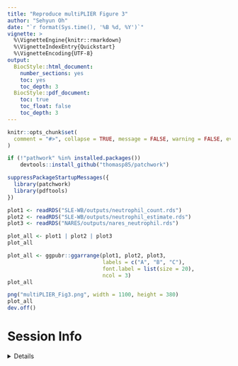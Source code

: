 ```yaml
---
title: "Reproduce multiPLIER Figure 3"
author: "Sehyun Oh"
date: "`r format(Sys.time(), '%B %d, %Y')`"
vignette: >
  %\VignetteEngine{knitr::rmarkdown}
  %\VignetteIndexEntry{Quickstart}
  %\VignetteEncoding{UTF-8}
output:
  BiocStyle::html_document:
    number_sections: yes
    toc: yes
    toc_depth: 3
  BiocStyle::pdf_document:
    toc: true
    toc_float: false
    toc_depth: 3
---
```


```r
knitr::opts_chunk$set(
  comment = "#>", collapse = TRUE, message = FALSE, warning = FALSE, eval=FALSE
)
```

```r
if (!"pathwork" %in% installed.packages())
    devtools::install_github("thomasp85/patchwork")
```

```r
suppressPackageStartupMessages({
  library(patchwork)
  library(pdftools)
})
```

```r
plot1 <- readRDS("SLE-WB/outputs/neutrophil_count.rds")
plot2 <- readRDS("SLE-WB/outputs/neutrophil_estimate.rds")
plot3 <- readRDS("NARES/outputs/nares_neutrophil.rds")
```

```r
plot_all <- plot1 | plot2 | plot3
plot_all
```

```r
plot_all <- ggpubr::ggarrange(plot1, plot2, plot3, 
                              labels = c("A", "B", "C"), 
                              font.label = list(size = 20),
                              ncol = 3)
plot_all
```

```r
png("multiPLIER_Fig3.png", width = 1100, height = 380)
plot_all
dev.off()
```

# Session Info

<details>
```r
sessionInfo()
```
</details>

